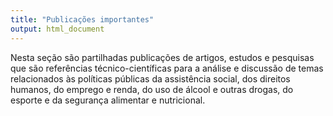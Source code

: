 ```yaml
---
title: "Publicações importantes"
output: html_document
---
```


Nesta seção são partilhadas publicações de artigos, estudos e pesquisas que são referências técnico-científicas para a análise e discussão de temas relacionados às políticas públicas da assistência social, dos direitos humanos, do emprego e renda, do uso de álcool e outras drogas, do esporte e da segurança alimentar e nutricional.

